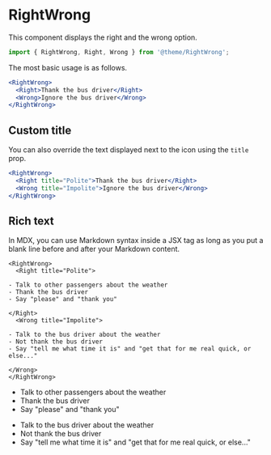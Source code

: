 # RightWrong


This component displays the right and the wrong option.

```jsx
import { RightWrong, Right, Wrong } from '@theme/RightWrong';
```

The most basic usage is as follows.

```jsx live
<RightWrong>
  <Right>Thank the bus driver</Right>
  <Wrong>Ignore the bus driver</Wrong>
</RightWrong>
```

## Custom title

You can also override the text displayed next to the icon using the `title`
prop.

```jsx live
<RightWrong>
  <Right title="Polite">Thank the bus driver</Right>
  <Wrong title="Impolite">Ignore the bus driver</Wrong>
</RightWrong>
```

## Rich text

In MDX, you can use Markdown syntax inside a JSX tag as long as you put a blank
line before and after your Markdown content.

```mdx
<RightWrong>
  <Right title="Polite">

- Talk to other passengers about the weather
- Thank the bus driver
- Say "please" and "thank you"

</Right>
  <Wrong title="Impolite">

- Talk to the bus driver about the weather
- Not thank the bus driver
- Say "tell me what time it is" and "get that for me real quick, or else..."

</Wrong>
</RightWrong>
```

<RightWrong>
  <Right title="Polite">

- Talk to other passengers about the weather
- Thank the bus driver
- Say "please" and "thank you"

</Right>
  <Wrong title="Impolite">
  
- Talk to the bus driver about the weather
- Not thank the bus driver
- Say "tell me what time it is" and "get that for me real quick, or else..."

</Wrong>
</RightWrong>
